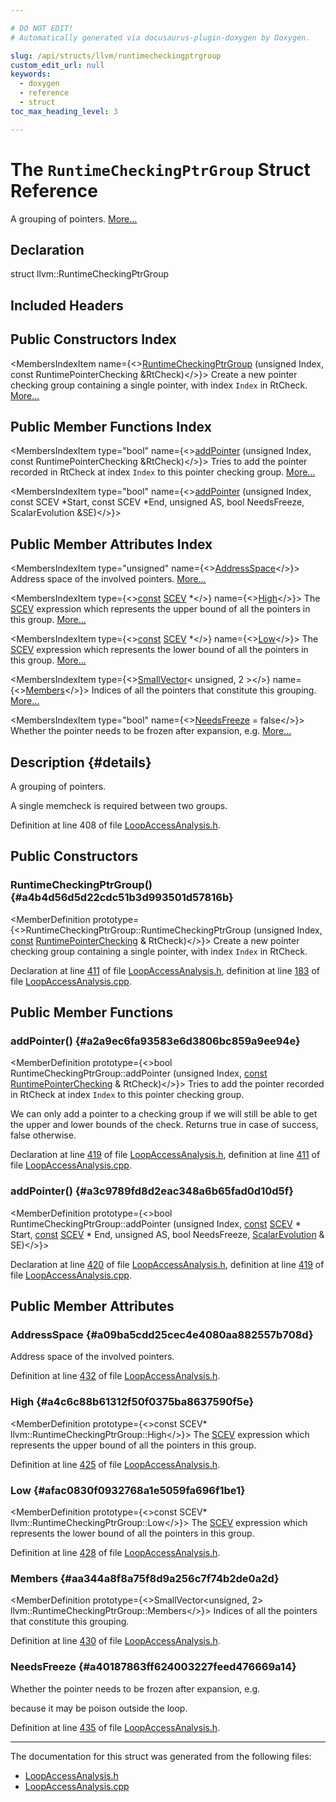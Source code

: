 ```yaml
---

# DO NOT EDIT!
# Automatically generated via docusaurus-plugin-doxygen by Doxygen.

slug: /api/structs/llvm/runtimecheckingptrgroup
custom_edit_url: null
keywords:
  - doxygen
  - reference
  - struct
toc_max_heading_level: 3

---
```





# The `RuntimeCheckingPtrGroup` Struct Reference

<DoxygenPage pluginConfig={pluginConfig}>

A grouping of pointers. <a href="#details">More...</a>

## Declaration

<CodeBlock>struct llvm::RuntimeCheckingPtrGroup</CodeBlock>

## Included Headers

<IncludesList>
<IncludesListItem
  filePath="llvm/Analysis/LoopAccessAnalysis.h"
  permalink="/docs/api/files/include/include/llvm/include/llvm/analysis/loopaccessanalysis-h"
  isLocal="true" />
</IncludesList>

## Public Constructors Index

<MembersIndex>

<MembersIndexItem
  name={<><a href="#a4b4d56d5d22cdc51b3d993501d57816b">RuntimeCheckingPtrGroup</a> (unsigned Index, const RuntimePointerChecking &amp;RtCheck)</>}>
Create a new pointer checking group containing a single pointer, with index <code>Index</code> in RtCheck. <a href="#a4b4d56d5d22cdc51b3d993501d57816b">More...</a>
</MembersIndexItem>

</MembersIndex>

## Public Member Functions Index

<MembersIndex>

<MembersIndexItem
  type="bool"
  name={<><a href="#a2a9ec6fa93583e6d3806bc859a9ee94e">addPointer</a> (unsigned Index, const RuntimePointerChecking &amp;RtCheck)</>}>
Tries to add the pointer recorded in RtCheck at index <code>Index</code> to this pointer checking group. <a href="#a2a9ec6fa93583e6d3806bc859a9ee94e">More...</a>
</MembersIndexItem>

<MembersIndexItem
  type="bool"
  name={<><a href="#a3c9789fd8d2eac348a6b65fad0d10d5f">addPointer</a> (unsigned Index, const SCEV &#42;Start, const SCEV &#42;End, unsigned AS, bool NeedsFreeze, ScalarEvolution &amp;SE)</>}>
</MembersIndexItem>

</MembersIndex>

## Public Member Attributes Index

<MembersIndex>

<MembersIndexItem
  type="unsigned"
  name={<><a href="#a09ba5cdd25cec4e4080aa882557b708d">AddressSpace</a></>}>
Address space of the involved pointers. <a href="#a09ba5cdd25cec4e4080aa882557b708d">More...</a>
</MembersIndexItem>

<MembersIndexItem
  type={<><a href="/docs/api/files/lib/lib/target/lib/target/aarch64/aarch64promoteconstant-cpp/#a90f8350fecae261c25be85d38b451bff">const</a> <a href="/docs/api/classes/llvm/scev">SCEV</a> &#42;</>}
  name={<><a href="#a4c6c88b61312f50f0375ba8637590f5e">High</a></>}>
The <a href="/docs/api/classes/llvm/scev">SCEV</a> expression which represents the upper bound of all the pointers in this group. <a href="#a4c6c88b61312f50f0375ba8637590f5e">More...</a>
</MembersIndexItem>

<MembersIndexItem
  type={<><a href="/docs/api/files/lib/lib/target/lib/target/aarch64/aarch64promoteconstant-cpp/#a90f8350fecae261c25be85d38b451bff">const</a> <a href="/docs/api/classes/llvm/scev">SCEV</a> &#42;</>}
  name={<><a href="#afac0830f0932768a1e5059fa696f1be1">Low</a></>}>
The <a href="/docs/api/classes/llvm/scev">SCEV</a> expression which represents the lower bound of all the pointers in this group. <a href="#afac0830f0932768a1e5059fa696f1be1">More...</a>
</MembersIndexItem>

<MembersIndexItem
  type={<><a href="/docs/api/classes/llvm/smallvector">SmallVector</a>&lt; unsigned, 2 &gt;</>}
  name={<><a href="#aa344a8f8a75f8d9a256c7f74b2de0a2d">Members</a></>}>
Indices of all the pointers that constitute this grouping. <a href="#aa344a8f8a75f8d9a256c7f74b2de0a2d">More...</a>
</MembersIndexItem>

<MembersIndexItem
  type="bool"
  name={<><a href="#a40187863ff624003227feed476669a14">NeedsFreeze</a> = false</>}>
Whether the pointer needs to be frozen after expansion, e.g. <a href="#a40187863ff624003227feed476669a14">More...</a>
</MembersIndexItem>

</MembersIndex>

## Description {#details}

A grouping of pointers.

A single memcheck is required between two groups.

Definition at line 408 of file <a href="/docs/api/files/include/include/llvm/include/llvm/analysis/loopaccessanalysis-h">LoopAccessAnalysis.h</a>.

<SectionDefinition>

## Public Constructors

### RuntimeCheckingPtrGroup() {#a4b4d56d5d22cdc51b3d993501d57816b}

<MemberDefinition
  prototype={<>RuntimeCheckingPtrGroup::RuntimeCheckingPtrGroup (unsigned Index, <a href="/docs/api/files/lib/lib/target/lib/target/aarch64/aarch64promoteconstant-cpp/#a90f8350fecae261c25be85d38b451bff">const</a> <a href="/docs/api/classes/llvm/runtimepointerchecking">RuntimePointerChecking</a> &amp; RtCheck)</>}>
Create a new pointer checking group containing a single pointer, with index <code>Index</code> in RtCheck.

Declaration at line <a href="/docs/api/files/include/include/llvm/include/llvm/analysis/loopaccessanalysis-h/#l00411">411</a> of file <a href="/docs/api/files/include/include/llvm/include/llvm/analysis/loopaccessanalysis-h">LoopAccessAnalysis.h</a>, definition at line <a href="/docs/api/files/lib/lib/analysis/loopaccessanalysis-cpp/#l00183">183</a> of file <a href="/docs/api/files/lib/lib/analysis/loopaccessanalysis-cpp">LoopAccessAnalysis.cpp</a>.
</MemberDefinition>

</SectionDefinition>

<SectionDefinition>

## Public Member Functions

### addPointer() {#a2a9ec6fa93583e6d3806bc859a9ee94e}

<MemberDefinition
  prototype={<>bool RuntimeCheckingPtrGroup::addPointer (unsigned Index, <a href="/docs/api/files/lib/lib/target/lib/target/aarch64/aarch64promoteconstant-cpp/#a90f8350fecae261c25be85d38b451bff">const</a> <a href="/docs/api/classes/llvm/runtimepointerchecking">RuntimePointerChecking</a> &amp; RtCheck)</>}>
Tries to add the pointer recorded in RtCheck at index <code>Index</code> to this pointer checking group.

We can only add a pointer to a checking group if we will still be able to get the upper and lower bounds of the check. Returns true in case of success, false otherwise.

Declaration at line <a href="/docs/api/files/include/include/llvm/include/llvm/analysis/loopaccessanalysis-h/#l00419">419</a> of file <a href="/docs/api/files/include/include/llvm/include/llvm/analysis/loopaccessanalysis-h">LoopAccessAnalysis.h</a>, definition at line <a href="/docs/api/files/lib/lib/analysis/loopaccessanalysis-cpp/#l00411">411</a> of file <a href="/docs/api/files/lib/lib/analysis/loopaccessanalysis-cpp">LoopAccessAnalysis.cpp</a>.
</MemberDefinition>

### addPointer() {#a3c9789fd8d2eac348a6b65fad0d10d5f}

<MemberDefinition
  prototype={<>bool RuntimeCheckingPtrGroup::addPointer (unsigned Index, <a href="/docs/api/files/lib/lib/target/lib/target/aarch64/aarch64promoteconstant-cpp/#a90f8350fecae261c25be85d38b451bff">const</a> <a href="/docs/api/classes/llvm/scev">SCEV</a> &#42; Start, <a href="/docs/api/files/lib/lib/target/lib/target/aarch64/aarch64promoteconstant-cpp/#a90f8350fecae261c25be85d38b451bff">const</a> <a href="/docs/api/classes/llvm/scev">SCEV</a> &#42; End, unsigned AS, bool NeedsFreeze, <a href="/docs/api/classes/llvm/scalarevolution">ScalarEvolution</a> &amp; SE)</>}>

Declaration at line <a href="/docs/api/files/include/include/llvm/include/llvm/analysis/loopaccessanalysis-h/#l00420">420</a> of file <a href="/docs/api/files/include/include/llvm/include/llvm/analysis/loopaccessanalysis-h">LoopAccessAnalysis.h</a>, definition at line <a href="/docs/api/files/lib/lib/analysis/loopaccessanalysis-cpp/#l00419">419</a> of file <a href="/docs/api/files/lib/lib/analysis/loopaccessanalysis-cpp">LoopAccessAnalysis.cpp</a>.
</MemberDefinition>

</SectionDefinition>

<SectionDefinition>

## Public Member Attributes

### AddressSpace {#a09ba5cdd25cec4e4080aa882557b708d}

<MemberDefinition
  prototype="unsigned llvm::RuntimeCheckingPtrGroup::AddressSpace">
Address space of the involved pointers.

Definition at line <a href="/docs/api/files/include/include/llvm/include/llvm/analysis/loopaccessanalysis-h/#l00432">432</a> of file <a href="/docs/api/files/include/include/llvm/include/llvm/analysis/loopaccessanalysis-h">LoopAccessAnalysis.h</a>.
</MemberDefinition>

### High {#a4c6c88b61312f50f0375ba8637590f5e}

<MemberDefinition
  prototype={<>const SCEV&#42; llvm::RuntimeCheckingPtrGroup::High</>}>
The <a href="/docs/api/classes/llvm/scev">SCEV</a> expression which represents the upper bound of all the pointers in this group.

Definition at line <a href="/docs/api/files/include/include/llvm/include/llvm/analysis/loopaccessanalysis-h/#l00425">425</a> of file <a href="/docs/api/files/include/include/llvm/include/llvm/analysis/loopaccessanalysis-h">LoopAccessAnalysis.h</a>.
</MemberDefinition>

### Low {#afac0830f0932768a1e5059fa696f1be1}

<MemberDefinition
  prototype={<>const SCEV&#42; llvm::RuntimeCheckingPtrGroup::Low</>}>
The <a href="/docs/api/classes/llvm/scev">SCEV</a> expression which represents the lower bound of all the pointers in this group.

Definition at line <a href="/docs/api/files/include/include/llvm/include/llvm/analysis/loopaccessanalysis-h/#l00428">428</a> of file <a href="/docs/api/files/include/include/llvm/include/llvm/analysis/loopaccessanalysis-h">LoopAccessAnalysis.h</a>.
</MemberDefinition>

### Members {#aa344a8f8a75f8d9a256c7f74b2de0a2d}

<MemberDefinition
  prototype={<>SmallVector&lt;unsigned, 2&gt; llvm::RuntimeCheckingPtrGroup::Members</>}>
Indices of all the pointers that constitute this grouping.

Definition at line <a href="/docs/api/files/include/include/llvm/include/llvm/analysis/loopaccessanalysis-h/#l00430">430</a> of file <a href="/docs/api/files/include/include/llvm/include/llvm/analysis/loopaccessanalysis-h">LoopAccessAnalysis.h</a>.
</MemberDefinition>

### NeedsFreeze {#a40187863ff624003227feed476669a14}

<MemberDefinition
  prototype="bool llvm::RuntimeCheckingPtrGroup::NeedsFreeze = false">
Whether the pointer needs to be frozen after expansion, e.g.

because it may be poison outside the loop.

Definition at line <a href="/docs/api/files/include/include/llvm/include/llvm/analysis/loopaccessanalysis-h/#l00435">435</a> of file <a href="/docs/api/files/include/include/llvm/include/llvm/analysis/loopaccessanalysis-h">LoopAccessAnalysis.h</a>.
</MemberDefinition>

</SectionDefinition>

<hr/>

The documentation for this struct was generated from the following files:

<ul>
<li><a href="/docs/api/files/include/include/llvm/include/llvm/analysis/loopaccessanalysis-h">LoopAccessAnalysis.h</a></li>
<li><a href="/docs/api/files/lib/lib/analysis/loopaccessanalysis-cpp">LoopAccessAnalysis.cpp</a></li>
</ul>

</DoxygenPage>
